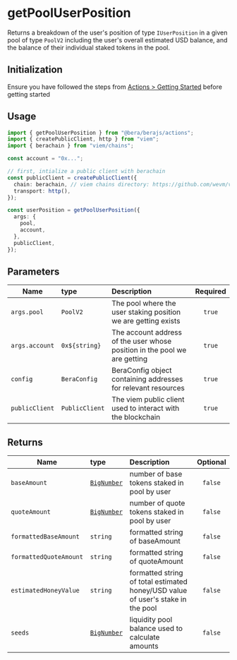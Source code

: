 # getPoolUserPosition

Returns a breakdown of the user's position of type `IUserPosition` in a given pool of type `PoolV2` including the user's overall estimated USD balance, and the balance of their individual staked tokens in the pool.

## Initialization

Ensure you have followed the steps from [Actions > Getting Started](/actions/getting-started) before getting started

## Usage

```ts
import { getPoolUserPosition } from "@bera/berajs/actions";
import { createPublicClient, http } from "viem";
import { berachain } from "viem/chains";

const account = "0x...";

// first, intialize a public client with berachain
const publicClient = createPublicClient({
  chain: berachain, // viem chains directory: https://github.com/wevm/viem/blob/main/src/chains/index.ts
  transport: http(),
});

const userPosition = getPoolUserPosition({
  args: {
    pool,
    account,
  },
  publicClient,
});
```

## Parameters

| Name           | type           | Description                                                               | Required |
| -------------- | :------------- | :------------------------------------------------------------------------ | :------: |
| `args.pool`    | `PoolV2`       | The pool where the user staking position we are getting exists            |  `true`  |
| `args.account` | `0x${string}`  | The account address of the user whose position in the pool we are getting |  `true`  |
| `config`       | `BeraConfig`   | BeraConfig object containing addresses for relevant resources             |  `true`  |
| `publicClient` | `PublicClient` | The viem public client used to interact with the blockchain               |  `true`  |

## Returns

| Name                   | type                                                             | Description                                                                     | Optional |
| ---------------------- | :--------------------------------------------------------------- | :------------------------------------------------------------------------------ | :------: |
| `baseAmount`           | [`BigNumber`](https://mikemcl.github.io/bignumber.js/#bignumber) | number of base tokens staked in pool by user                                    | `false`  |
| `quoteAmount`          | [`BigNumber`](https://mikemcl.github.io/bignumber.js/#bignumber) | number of quote tokens staked in pool by user                                   | `false`  |
| `formattedBaseAmount`  | `string`                                                         | formatted string of baseAmount                                                  | `false`  |
| `formattedQuoteAmount` | `string`                                                         | formatted string of quoteAmount                                                 | `false`  |
| `estimatedHoneyValue`  | `string`                                                         | formatted string of total estimated honey/USD value of user's stake in the pool | `false`  |
| `seeds`                | [`BigNumber`](https://mikemcl.github.io/bignumber.js/#bignumber) | liquidity pool balance used to calculate amounts                                | `false`  |
